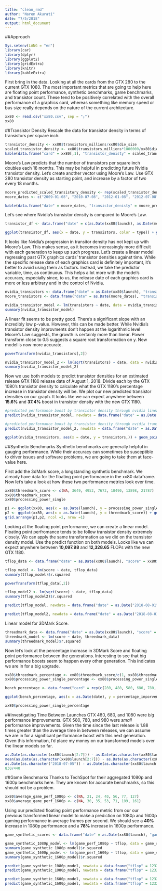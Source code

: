 ```yaml
---
title: "clean_rmd"
author: "Naren Akurati"
date: "7/5/2018"
output: html_document
---
```


##Approach
```r
Sys.setenv(LANG = "en")
library(car)
library(dplyr)
library(ggplot2)
library(gridExtra)
library(knitr)
library(kableExtra)
```

First bring in the data. Looking at all the cards from the GTX 280 to the current GTX 1080. The most important metrics that are going to help here are floating point performance, synthetic benchmarks, game benchmarks, and transistor count. These tend to be positively correlated with the overall performance of a graphics card, whereas something like memory speed or bus size really depends on the nature of the current architecture.
```r
xx80 <- read.csv("xx80.csv", sep = ";")
xx80
```

##Transistor Density
Rescale the data for transistor density in terms of transistors per square inch.
```r
transistor_density <- xx80$transistors_millions/xx80$die_size
scaled_transistor_density <- xx80$transistors_millions*1000000/xx80$die_size*0.00155
kable(data.frame("card" = xx80[,1], "transistor_denisty" = scaled_transistor_density)) %>%  kable_styling(bootstrap_options = c("striped", "hover", "condensed", full_width = F, position = "center"))
```

Moore's Law predicts that the number of transistors per square inch doubles each 18 months. This may be helpful in predicting future Nvidia transistor density. Let's create another vector using Moore's Law. Use GTX 280 transistor density as starting point, and increase by a factor of two every 18 months.
```r
moore_predicted_scaled_transistory_density <- rep(scaled_transistor_density[1], 9) * c(1,2,4,8,16,32,64,128,256)
moore_dates <- c("2009-01-08", "2010-07-08", "2012-01-08", "2012-07-08", "2014-01-08", "2015-07-08", "2017-01-08", "2018-07-08", "2020-01-08")

kable(data.frame("date" = moore_dates, "transistor_denisty" = moore_predicted_scaled_transistory_density)) %>%  kable_styling(bootstrap_options = c("striped", "hover", "condensed", full_width = F, position = "center"))
```

Let's see where Nvidia's transistor density is compared to Moore's Law.
```r
transistor_df <- data.frame("date" = c(as.Date(xx80$launch), as.Date(moore_dates)), "transistors" = c(scaled_transistor_density, moore_predicted_scaled_transistory_density), "type" = c(rep("nvidia", 7), rep("moore", 9))) 

ggplot(transistor_df, aes(x = date, y = transistors, color = type)) + geom_point() + geom_smooth(se=FALSE) + scale_color_manual(values=c("royalblue1", "#76b900")) + xlim(as.Date("2009-01-08"), as.Date("2018-08-02")) + ylim(0, 500000) + labs(x = "time", y = "transistor density")
```

It looks like Nvidia's progression in transitor density has not kept up with Moore's Law. This makes sense, as it becomes increasingly more difficult with each generation to keep up such progress. Let's create a linear model regressing past GTX graphics cards' transistor densities against time. While the specific release date of each graphics card is definitely important, it's better to avoid using them as factors. Instead, we take the predictor variable, time, as continuous. This helps a lot more with the model's accuracy, especially since, to us, the release date of each graphics card is more or less arbitrary and in the control of Nvidia.
```r
nvidia_transistors <- data.frame("date" = as.Date(xx80$launch), "transistors" = scaled_transistor_density)
moore_transistors <- data.frame("date" = as.Date(moore_dates), "transistors" = moore_predicted_scaled_transistory_density)

nvidia_transistor_model <- lm(transistors ~ date, data = nvidia_transistors)
summary(nvidia_transistor_model)
```

A linear fit seems to be pretty good. There's a significant slope with an incredibly low p-value. However, this can be made better.  While Nvidia's transistor density improvments don't happen at the logarithmic level Moore's Law suggests, the growth is certainly more than linear. Power transform close to 0.5 suggests a square root transformation on y. New model is now more accurate.
```r
powerTransform(nvidia_transistors[,2])

nvidia_transistor_model_2 <- lm(sqrt(transistors) ~ date, data = nvidia_transistors)
summary(nvidia_transistor_model_2)
```

Now we use both models to predict transistor densities for an estimated release GTX 1180 release date of August 1, 2018. Divide each by the GTX 1080's transistor density to calculate what the GTX 1180's percentage increase in transistor density will be. We plot our new predicted transistor densities on our graph. It looks like we can expect anywhere between **15.6%** and **37.4%** boost in transistor density with the new GTX 1180.
```r
#predicted performance boost by transistor density through nvidia linear model
predict(nvidia_transistor_model, newdata = data.frame("date" = as.Date("2018-08-01")), type = "response")/nvidia_transistors[7,2] - 1

#predicted performance boost by transistor density through nvidia transformed model
predict(nvidia_transistor_model_2, newdata = data.frame("date" = as.Date("2018-08-01")), type = "response")^2/nvidia_transistors[7,2] - 1

ggplot(nvidia_transistors, aes(x = date, y = transistors,)) + geom_point() + geom_smooth(se=FALSE,  color = "#76b900") + xlim(as.Date("2009-01-08"), as.Date("2018-8-02")) + ylim(0, 50000) + labs(x = "time", y = "transistor density") + geom_point(aes(x=as.Date("2018-08-01"), y=predict(nvidia_transistor_model, newdata = data.frame("date" = as.Date("2018-08-01")), type = "response")), shape = 16, color = "black", size = 2) + geom_point(aes(x=as.Date("2018-08-01"), y=predict(nvidia_transistor_model_2, newdata = data.frame("date" = as.Date("2018-08-01")), type = "response")^2), shape = 16, color = "black", size = 2) + ggtitle("Nvidia GTX Cards' Transistor Density over Time")
```


##Synthetic Benchmarks
Synthetic benchmarks are generally helpful in gauging performance. While their accuracy can sometimes be susceptible to driver issues and software problems, we are going to take them at face-value here.

First add the 3dMark score, a longstanding synthetic benchmark. We already have data for the floating point performance in the xx80 dataframe. Now let's take a look at how these two performance metrics look over time.
```r
xx80$threedmark_score <- c(NA, 3649, 4952, 7672, 10490, 13898, 21787)
xx80$threedmark_score
xx80$processing_power_single

p1 <- ggplot(xx80, aes(x = as.Date(launch), y = processing_power_single)) + geom_point() + geom_smooth(se=FALSE, color = "#619CFF") + labs(x = "time", y = "floating point performance") + ggtitle("Floating Point Perf. over Time")
p2 <- ggplot(xx80, aes(x = as.Date(launch), y = threedmark_score)) + geom_point() + geom_smooth(se=FALSE, color = "#F8766D") + labs(x = "time", y = "3DMark Score") + ggtitle("3DMark Score over Time")
grid.arrange(p1,p2, ncol =2, nrow =1)
```

Looking at the floating point performance, we can create a linear model. Floating point perfromance tends to be follow transistor density extremely closely. We can apply the same transformation as we did on the transistor density model. Use the predict function on both models. Looks like we can expect anywhere between **10,097.98** and **12,328.65** FLOPs with the new GTX 1180.
```r
tflop_data <- data.frame("date" = as.Date(xx80$launch), "score" = xx80$processing_power_single)

tflop_model <- lm(score ~ date, tflop_data)
summary(tflop_model)$r.squared

powerTransform(tflop_data[,2])

tflop_model2 <- lm(sqrt(score) ~ date, tflop_data)
summary(tflop_model2)$r.squared

predict(tflop_model, newdata = data.frame("date" = as.Date("2018-08-01")), type = "response")

predict(tflop_model2, newdata = data.frame("date" = as.Date("2018-08-01")), type = "response")^2
```

Linear model for 3DMark Score.
```r
threedmark_data <- data.frame("date" = as.Date(xx80$launch), "score" = xx80$threedmark_score)
threedmark_model <- lm(score ~ date, threedmark_data)
summary(threedmark_model)$r.squared
```

Now let's look at the percentage increase in 3DMark Score and floating point performance between the generations. Interesting to see that big performance boosts seem to happen every other generation. This indicates we are in for a big upgrade.
```r
xx80$threedmark_percentage <- xx80$threedmark_score/c(1, xx80$threedmark_score[1:6])
xx80$processing_power_single_percentage <- xx80$processing_power_single/c(NA, xx80$processing_power_single[1:6])

bench_percentage <- data.frame("card" = rep(c(280, 480, 580, 680, 780, 980, 1080),2), "percentage_imporvement" = c(xx80$processing_power_single_percentage, xx80$threedmark_percentage), "category" = c(rep("floating_point_perf", 7), rep("3d_mark_score", 7)), "date" = rep(xx80$launch, 2))

ggplot(bench_percentage, aes(x = as.Date(date), y = percentage_imporvement, color = category)) + geom_point() + geom_smooth(se=FALSE) + labs(x = "time", y = "percentage improvement") + ggtitle("Percentage Improvement in Performance")

xx80$processing_power_single_percentage
```

##Investigating Time Between Launches
GTX 480, 680, and 1080 were *big* performance improvements. GTX 580, 780, and 980 were *small* performance improvements. Given the time since the last release is 1.88 times greater than the average time in between releases, we can assume we are in for a significant performance boost with this next generation. Given this information, I'd place my money on our transformed models over the linear models so far.
```r
as.Date(as.character(xx80$launch[2:7])) - as.Date(as.character(xx80$launch[1:6]))
mean(as.Date(as.character(xx80$launch[2:7])) - as.Date(as.character(xx80$launch[1:6])))
as.Date(as.character("2018-07-05")) - as.Date(as.character(xx80$launch[7]))
830/440
```

##Game Benchmarks
Thanks to TechSpot for their aggregated 1080p and 1600p benchmarks here. They are known for accurate benchmarks, so this should not be a problem.
```r
xx80$average_game_perf_1080p <- c(NA, 21, 24, 40, 56, 77, 127)
xx80$average_game_perf_1600p <- c(NA, 30, 35, 53, 71, 109, 161)
```

Using our predicted floating point performance metric from our our previous transformed linear model to make a prediction on 1080p and 1600p gaming performance in average frames per second. We should see a **40%** increase in 1080p performance and a **78%** increase in 1600p performance.
```r
game_synthetic_scores <- data.frame("date" = as.Date(xx80$launch), "game_perf_1080p" = xx80$average_game_perf_1080p, "game_perf_1600p" = xx80$average_game_perf_1600p, "tflop" = xx80$processing_power_single, "threedmark" = xx80$threedmark_score)
```

```r
game_synthetic_1080p_model <- lm(game_perf_1080p ~ tflop, data = game_synthetic_scores)
summary(game_synthetic_1080p_model)$r.squared
game_synthetic_1600p_model <- lm(game_perf_1600p ~ tflop, data = game_synthetic_scores)
summary(game_synthetic_1600p_model)$r.squared

predict(game_synthetic_1080p_model, newdata = data.frame("tflop" = 12328.65, type = "response"))
predict(game_synthetic_1080p_model, newdata = data.frame("tflop" = 12328.65, type = "response"))/127

predict(game_synthetic_1600p_model, newdata = data.frame("tflop" = 12328.65, type = "response"))
predict(game_synthetic_1600p_model, newdata = data.frame("tflop" = 12328.65, type = "response"))/127
```